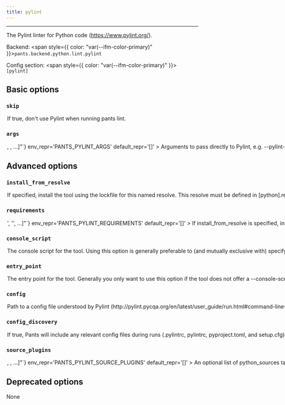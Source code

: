```yaml
---
title: pylint
---
```



---

The Pylint linter for Python code (https://www.pylint.org/).

Backend: <span style={{ color: "var(--ifm-color-primary)" }}>`pants.backend.python.lint.pylint`</span>

Config section: <span style={{ color: "var(--ifm-color-primary)" }}>`[pylint]`</span>

## Basic options

<span className={styles.options}>

### `skip`

<Option
  cli_repr='--[no-]pylint-skip'
  env_repr='PANTS_PYLINT_SKIP'
  default_repr='False'
>
  

If true, don't use Pylint when running `pants lint`.

</Option>


### `args`

<Option
  cli_repr={`--pylint-args="[<shell_str>, <shell_str>, ...]"`}
  env_repr='PANTS_PYLINT_ARGS'
  default_repr='[]'
>
  

Arguments to pass directly to Pylint, e.g. `--pylint-args='--ignore=foo.py,bar.py --disable=C0330,W0311'`.

</Option>


## Advanced options

### `install_from_resolve`

<Option
  cli_repr='--pylint-install-from-resolve=<str>'
  env_repr='PANTS_PYLINT_INSTALL_FROM_RESOLVE'
  default_repr='None'
>
  

If specified, install the tool using the lockfile for this named resolve.

This resolve must be defined in `[python].resolves`, as described in [Third-party dependencies](doc\:python-third-party-dependencies#user-lockfiles).

The resolve's entire lockfile will be installed, unless specific requirements are listed via the `requirements` option, in which case only those requirements will be installed. This is useful if you don't want to invalidate the tool's outputs when the resolve incurs changes to unrelated requirements.

If unspecified, and the `lockfile` option is unset, the tool will be installed using the default lockfile shipped with Pants.

If unspecified, and the `lockfile` option is set, the tool will use the custom `pylint` "tool lockfile" generated from the `version` and `extra_requirements` options. But note that this mechanism is deprecated.

</Option>


### `requirements`

<Option
  cli_repr={`--pylint-requirements="['<str>', '<str>', ...]"`}
  env_repr='PANTS_PYLINT_REQUIREMENTS'
  default_repr='[]'
>
  

If `install_from_resolve` is specified, install these requirements, at the versions provided by the specified resolve's lockfile.

Values can be pip-style requirements (e.g., `tool` or `tool==1.2.3` or `tool>=1.2.3`), or addresses of `python_requirement` targets (or targets that generate or depend on `python_requirement` targets).

The lockfile will be validated against the requirements - if a lockfile doesn't provide the requirement (at a suitable version, if the requirement specifies version constraints) Pants will error.

If unspecified, install the entire lockfile.

</Option>


### `console_script`

<Option
  cli_repr='--pylint-console-script=<str>'
  env_repr='PANTS_PYLINT_CONSOLE_SCRIPT'
  default_repr='pylint'
>
  

The console script for the tool. Using this option is generally preferable to (and mutually exclusive with) specifying an `--entry-point` since console script names have a higher expectation of staying stable across releases of the tool. Usually, you will not want to change this from the default.

</Option>


### `entry_point`

<Option
  cli_repr='--pylint-entry-point=<str>'
  env_repr='PANTS_PYLINT_ENTRY_POINT'
  default_repr='None'
>
  

The entry point for the tool. Generally you only want to use this option if the tool does not offer a `--console-script` (which this option is mutually exclusive with). Usually, you will not want to change this from the default.

</Option>


### `config`

<Option
  cli_repr='--pylint-config=<file_option>'
  env_repr='PANTS_PYLINT_CONFIG'
  default_repr='None'
>
  

Path to a config file understood by Pylint (http\://pylint.pycqa.org/en/latest/user_guide/run.html#command-line-options).

Setting this option will disable `[pylint].config_discovery`. Use this option if the config is located in a non-standard location.

</Option>


### `config_discovery`

<Option
  cli_repr='--[no-]pylint-config-discovery'
  env_repr='PANTS_PYLINT_CONFIG_DISCOVERY'
  default_repr='True'
>
  

If true, Pants will include any relevant config files during runs (`.pylintrc`, `pylintrc`, `pyproject.toml`, and `setup.cfg`).

Use `[pylint].config` instead if your config is in a non-standard location.

</Option>


### `source_plugins`

<Option
  cli_repr={`--pylint-source-plugins="[<target_option>, <target_option>, ...]"`}
  env_repr='PANTS_PYLINT_SOURCE_PLUGINS'
  default_repr='[]'
>
  

An optional list of `python_sources` target addresses to load first-party plugins.

You must set the plugin's parent directory as a source root. For example, if your plugin is at `build-support/pylint/custom_plugin.py`, add `'build-support/pylint'` to `[source].root_patterns` in `pants.toml`. This is necessary for Pants to know how to tell Pylint to discover your plugin. See [Source roots](doc\:source-roots)

You must also set `load-plugins=$module_name` in your Pylint config file.

While your plugin's code can depend on other first-party code and third-party requirements, all first-party dependencies of the plugin must live in the same directory or a subdirectory.

To instead load third-party plugins, add them to a custom resolve alongside pylint itself, as described in [Lockfiles](doc\:python-lockfiles#lockfiles-for-tools).

</Option>


## Deprecated options

None

</span>
